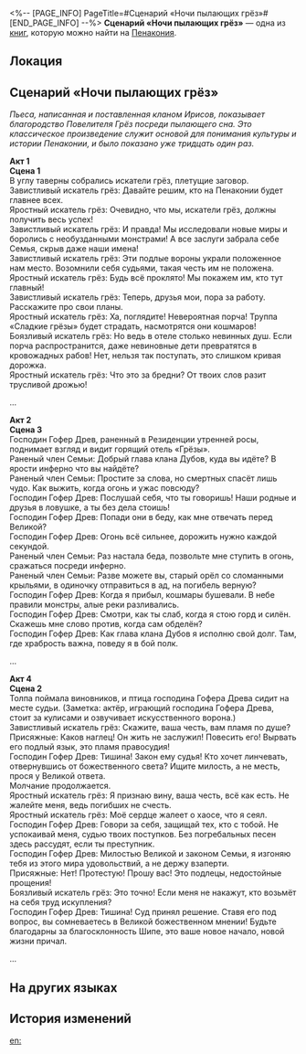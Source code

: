 <%-- [PAGE_INFO]
PageTitle=#Сценарий «Ночи пылающих грёз»#
[END_PAGE_INFO] --%>
{{Дополнить}}
{{Книга Инфобокс
|id           = 354
|Название     = 
|Изображение  = Предмет Книга Пенакония.png
|Мир          = Пенакония
|Томов        = 1
|Автор        = <!--нужно добавить-->
|Описание     = Биографическая драма, созданная кланом Ирисов. Она лишь немного раскрывает личность великолепного Повелителя Грёз.
|Том1         = {{tx}}
|Источник1    = {{tx|Отсутствует источник}}
|Персонажи    = 
|Фракции      = 
}}
'''Сценарий «Ночи пылающих грёз»''' — одна из [[Книги|книг]], которую можно найти на [[Пенакония]].

==Локация==
{{Отметка карты|<!--название карты-->|<!--id отметки-->}}

==Сценарий «Ночи пылающих грёз»==
''Пьеса, написанная и поставленная кланом Ирисов, показывает благородство Повелителя Грёз посреди пылающего сна. Это классическое произведение служит основой для понимания культуры и истории Пенаконии, и было показано уже тридцать один раз.''

'''Акт 1'''<br />
'''Сцена 1'''<br />
В углу таверны собрались искатели грёз, плетущие заговор.<br />
Завистливый искатель грёз: Давайте решим, кто на Пенаконии будет главнее всех.<br />
Яростный искатель грёз: Очевидно, что мы, искатели грёз, должны получить весь успех!<br />
Завистливый искатель грёз: И правда! Мы исследовали новые миры и боролись с необузданными монстрами! А все заслуги забрала себе Семья, скрыв даже наши имена!<br />
Завистливый искатель грёз: Эти подлые вороны украли положенное нам место. Возомнили себя судьями, такая честь им не положена.<br />
Яростный искатель грёз: Будь всё проклято! Мы покажем им, кто тут главный!<br />
Завистливый искатель грёз: Теперь, друзья мои, пора за работу. Расскажите про свои планы.<br />
Яростный искатель грёз: Ха, поглядите! Невероятная порча! Труппа «Сладкие грёзы» будет страдать, насмотрятся они кошмаров!<br />
Боязливый искатель грёз: Но ведь в отеле столько невинных душ. Если порча распространится, даже невиновные дети превратятся в кровожадных рабов! Нет, нельзя так поступать, это слишком кривая дорожка.<br />
Яростный искатель грёз: Что это за бредни? От твоих слов разит трусливой дрожью!

...

'''Акт 2'''<br />
'''Сцена 3'''<br />
Господин Гофер Древ, раненный в Резиденции утренней росы, поднимает взгляд и видит горящий отель «Грёзы».<br />
Раненый член Семьи: Добрый глава клана Дубов, куда вы идёте? В ярости инферно что вы найдёте?<br />
Раненый член Семьи: Простите за слова, но смертных спасёт лишь чудо. Как выжить, когда огонь и ужас повсюду?<br />
Господин Гофер Древ: Послушай себя, что ты говоришь! Наши родные и друзья в ловушке, а ты без дела стоишь!<br />
Господин Гофер Древ: Попади они в беду, как мне отвечать перед Великой?<br />
Господин Гофер Древ: Огонь всё сильнее, дорожить нужно каждой секундой.<br />
Раненый член Семьи: Раз настала беда, позвольте мне ступить в огонь, сражаться посреди инферно.<br />
Раненый член Семьи: Разве можете вы, старый орёл со сломанными крыльями, в одиночку отправиться в ад, на погибель верную?<br />
Господин Гофер Древ: Когда я прибыл, кошмары бушевали. В небе правили монстры, алые реки разливались.<br />
Господин Гофер Древ: Смотри, как ты слаб, когда я стою горд и силён. Скажешь мне слово против, когда сам обделён?<br />
Господин Гофер Древ: Как глава клана Дубов я исполню свой долг. Там, где храбрость важна, поведу я в бой полк.

...

'''Акт 4'''<br />
'''Сцена 2'''<br />
Толпа поймала виновников, и птица господина Гофера Древа сидит на месте судьи. (Заметка: актёр, играющий господина Гофера Древа, стоит за кулисами и озвучивает искусственного ворона.)<br />
Завистливый искатель грёз: Скажите, ваша честь, вам пламя по душе?<br />
Присяжные: Каков наглец! Он жить не заслужил! Повесить его! Вырвать его подлый язык, это пламя правосудия!<br />
Господин Гофер Древ: Тишина! Закон ему судья! Кто хочет линчевать, отвернувшись от божественного света? Ищите милость, а не месть, прося у Великой ответа.<br />
Молчание продолжается.<br />
Яростный искатель грёз: Я признаю вину, ваша честь, всё как есть. Не жалейте меня, ведь погибших не счесть.<br />
Яростный искатель грёз: Моё сердце жалеет о хаосе, что я сеял.<br />
Господин Гофер Древ: Говори за себя, защищай тех, кто с тобой. Не успокаивай меня, судью твоих поступков. Без погребальных песен здесь рассудят, если ты преступник.<br />
Господин Гофер Древ: Милостью Великой и законом Семьи, я изгоняю тебя из этого мира удовольствий, а не держу взаперти.<br />
Присяжные: Нет! Протестую! Прошу вас! Это подлецы, недостойные прощения!<br />
Боязливый искатель грёз: Это точно! Если меня не накажут, кто возьмёт на себя труд искупления?<br />
Господин Гофер Древ: Тишина! Суд принял решение. Ставя его под вопрос, вы сомневаетесь в Великой божественном мнении! Будьте благодарны за благосклонность Шипе, это ваше новое начало, новой жизни причал.

...

==На других языках==
{{На других языках
|en   = ''Night of Burning Dreams'' Script
|zhs  = 《燃梦之夜》剧本
|zht  = 《燃夢之夜》劇本
|ja   = 『燃える夢の夜』脚本
|ko   = ≪타오르는 꿈의 밤≫ 각본
|es   = Guion de «La noche de los sueños ardientes»
|fr   = Script de ''La nuit des rêves brûlants''
|ru   = Сценарий «Ночи пылающих грёз»
|th   = บทละคร "ราตรีอันแผดเผา"
|vi   = Kịch Bản "Đêm Đốt Cháy Giấc Mơ"
|de   = Skript von „Nacht der brennenden Träume“
|id   = Naskah "Malam Mimpi yang Membara"
|pt   = Roteiro de "Noite dos Sonhos em Chamas"
}}

==История изменений==
{{История изменений|3.5}}

[[en:]]